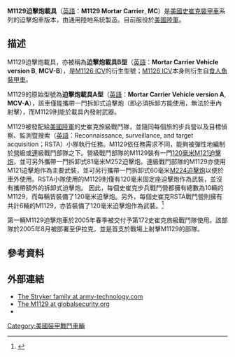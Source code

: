 {{Infobox Weapon
|name=M1129迫擊炮載具 [[File:Flag_of_USA.svg|30px]]<br />M1129 Mortar Carrier
|image= Image:Stryker MCV-B.jpg
|image_size= 300px
|caption=  一輛射擊中的M1129 MC
|origin= {{USA}}
|type= 機動迫擊炮載具
<!-- Type selection -->
|is_vehicle=yes
|is_ranged=yes
|is_artillery=yes
<!-- Service history -->
|service= 2002年至今
|used_by={{USA}}
|wars= 
<!-- Production history -->
|designer=通用陸地系統
|design_date=
|manufacturer=通用陸地系統
|unit_cost= 約4900萬美元（2012年數據）
|production_date=1999年
|number=
|variants= MCV-A<br />MCV-B
<!-- General specifications -->
|spec_label=
|weight= 16.47噸
|length= 6.95公尺
|part_length=
|width=2.72公尺
|height=2.64公尺
|diameter=
|crew=5人
|armour=可抵擋[[14.5×114mm|14.5×114毫米]]口徑武器的射擊
|primary_armament=1×120毫米[[索爾丹姆K6迫擊炮|M121迫擊炮]]或<br />1×81毫米M252迫擊炮
|secondary_armament=1×[[7.62×51mm_NATO|7.62×51毫米NATO]] [[M240通用機槍|M240機槍]]<br />1×81毫米M252迫擊炮或<br />1×60毫米[[M224迫擊砲|M224迫擊炮]]
|engine=柴油引擎
|engine_power=350匹[[馬力|馬力]]
|transmission= 
|payload_capacity= 
|fuel_capacity= 
|pw_ratio=14匹馬力/噸
|suspension=8×8路輪（裝有液壓式葉片彈簧）
|clearance=
|vehicle_range=500公里
|speed=100公里/小時
|guidance=
<!-- Ranged weapon specifications --> 
|cartridge=
|caliber=
|action=
|rate=
|velocity=
|range= 
|max_range=
|feed= 
|sights= 
<!-- Artillery specifications -->
|breech=
|recoil=
|carriage=
|elevation=
|traverse=
}}
'''M1129迫擊炮載具'''（[[英語|英語]]：'''M1129 Mortar Carrier''', '''MC'''）是[[美國|美國]][[史崔克裝甲車|史崔克裝甲車]]系列的迫擊炮車版本，由通用陸地系統製造。目前服役於[[美國陸軍|美國陸軍]]。

== 描述 ==
M1129迫擊炮載具，亦被稱為'''迫擊炮載具B型'''（[[英語|英語]]：'''Mortar Carrier Vehicle version B''', '''MCV-B'''），是[[M1126裝甲運兵車|M1126 ICV]]的衍生型號；[[M1126裝甲運兵車|M1126 ICV]]本身則衍生自[[食人魚裝甲車|食人魚裝甲車]]。

M1129的原始型號為'''迫擊炮載具A型'''（[[英語|英語]]：'''Mortar Carrier Vehicle version A''', '''MCV-A'''），該車僅能攜帶一門拆卸式迫擊炮（即必須拆卸方能使用，無法於車內射擊），而M1129則能於載具內發射武器。

M1129被發配給[[美國陸軍|美國陸軍]]的史崔克旅級戰鬥隊，並隨同每個旅的步兵營以及目標偵察、監測暨搜索（[[英語|英語]]：Reconnaissance, surveillance, and target acquisition；RSTA）小隊執行任務。M1129依任務需求不同，能夠被彈性地編制於[[營|營]]級或[[連|連]]級戰鬥部隊之下。營級戰鬥部隊的M1129裝有一門[[索爾丹姆K6迫擊炮|120毫米M121迫擊炮]]，並可另外攜帶一門拆卸式81毫米M252迫擊炮。連級戰鬥部隊的M1129亦使用M121迫擊炮作為主要武裝，並可另行攜帶一門拆卸式60毫米[[M224迫擊砲|M224迫擊炮]]以便於車外使用。RSTA小隊使用的M1129則僅有120毫米固定座迫擊炮作為武裝，並沒有攜帶額外的拆卸式迫擊炮。 因此，每個史崔克步兵戰鬥營都擁有總數為10輛的M1129，而每輛皆裝備了120毫米迫擊炮。另外，每個史崔克RSTA戰鬥營則擁有共計6輛的M1129，亦皆裝備了120毫米迫擊炮作為武裝。<ref name="PocArt">{{Cite web |url=http://www.thefreelibrary.com/Pocket+artillery.(Infantry:+mortars)-a0146354592 |title=''"Pocket Artillery"'' by Ian Kemp, in Armada International, Apr 2006 |accessdate=2016-01-23 |archive-date=2019-06-29 |archive-url=https://web.archive.org/web/20190629134945/https://www.thefreelibrary.com/Pocket+artillery.(Infantry:+mortars)-a0146354592 |dead-url=no }}</ref>

第一輛M1129迫擊炮車於2005年春季被交付予第172史崔克旅級戰鬥隊使用。該部隊於2005年8月被部署至伊拉克，並是首支於戰場上射擊M1129的部隊。

== 參考資料 ==
<references />

== 外部連結 ==
* [http://www.army-technology.com/projects/stryker/ The Stryker family at army-technology.com] {{Wayback|url=http://www.army-technology.com/projects/stryker/ |date=20200607164856 }}
* [http://www.globalsecurity.org/military/systems/ground/iav-mc.htm The M1129 at globalsecurity.org] {{Wayback|url=http://www.globalsecurity.org/military/systems/ground/iav-mc.htm |date=20201021110830 }}
* {{Youtube|9JwQBQL4sGY|Stryker family of vehicles}}
{{史崔克裝甲車系列}}
[[Category:美國裝甲戰鬥車輛|Category:美國裝甲戰鬥車輛]]